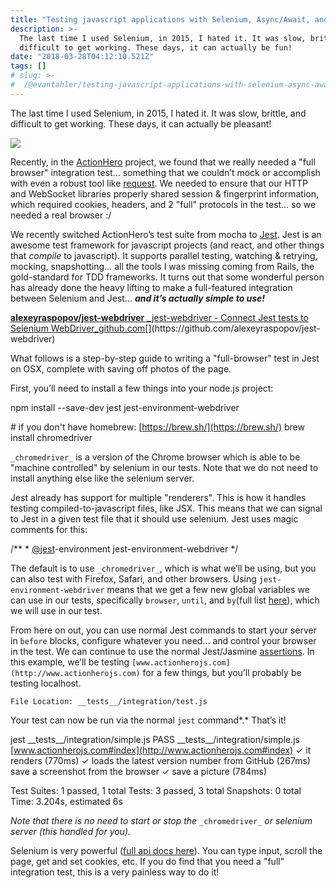 ```yaml
---
title: "Testing javascript applications with Selenium, Async/Await, and Jest"
description: >-
  The last time I used Selenium, in 2015, I hated it. It was slow, brittle, and
  difficult to get working. These days, it can actually be fun!
date: "2018-03-28T04:12:10.521Z"
tags: []
# slug: >-
#  /@evantahler/testing-javascript-applications-with-selenium-async-await-and-jest-7580ed074f2b
---
```


The last time I used Selenium, in 2015, I hated it. It was slow, brittle, and difficult to get working. These days, it can actually be pleasant!

![](/images/medium-export/1__r8lWHbH__mgWkl462lQsYuQ.jpeg)

Recently, in the [ActionHero](https://www.actionherojs.com) project, we found that we really needed a "full browser" integration test… something that we couldn’t mock or accomplish with even a robust tool like [request](https://github.com/request/request). We needed to ensure that our HTTP and WebSocket libraries properly shared session & fingerprint information, which required cookies, headers, and 2 "full" protocols in the test… so we needed a real browser :/

We recently switched ActionHero’s test suite from mocha to [Jest](https://facebook.github.io/jest/). Jest is an awesome test framework for javascript projects (and react, and other things that _compile_ to javascript). It supports parallel testing, watching & retrying, mocking, snapshotting… all the tools I was missing coming from Rails, the gold-standard for TDD frameworks. It turns out that some wonderful person has already done the heavy lifting to make a full-featured integration between Selenium and Jest… **_and it’s actually simple to use!_**

[**alexeyraspopov/jest-webdriver**
\_jest-webdriver - Connect Jest tests to Selenium WebDriver_github.com](https://github.com/alexeyraspopov/jest-webdriver "https://github.com/alexeyraspopov/jest-webdriver")[](https://github.com/alexeyraspopov/jest-webdriver)

What follows is a step-by-step guide to writing a "full-browser" test in Jest on OSX, complete with saving off photos of the page.

First, you’ll need to install a few things into your node.js project:

npm install --save-dev jest jest-environment-webdriver

\# if you don't have homebrew: [https://brew.sh/](https://brew.sh/)
brew install chromedriver

`_chromedriver_` is a version of the Chrome browser which is able to be "machine controlled" by selenium in our tests. Note that we do not need to install anything else like the selenium server.

Jest already has support for multiple "renderers". This is how it handles testing compiled-to-javascript files, like JSX. This means that we can signal to Jest in a given test file that it should use selenium. Jest uses magic comments for this:

/\*\* \* [@jest](http://twitter.com/jest "Twitter profile for @jest")\-environment jest-environment-webdriver
\*/

The default is to use `_chromedriver_`, which is what we’ll be using, but you can also test with Firefox, Safari, and other browsers. Using `jest-environment-webdriver` means that we get a few new global variables we can use in our tests, specifically `browser`, `until`, and `by`(full list [here](https://github.com/alexeyraspopov/jest-webdriver/tree/master/packages/jest-environment-webdriver)), which we will use in our test.

From here on out, you can use normal Jest commands to start your server in `before` blocks, configure whatever you need… and control your browser in the test. We can continue to use the normal Jest/Jasmine [assertions](https://facebook.github.io/jest/docs/en/expect.html). In this example, we’ll be testing `[www.actionherojs.com](http://www.actionherojs.com)` for a few things, but you’ll probably be testing localhost.

`File Location: __tests__/integration/test.js`

Your test can now be run via the normal `jest` command*.* That’s it!

jest \_\_tests\_\_/integration/simple.js
PASS \_\_tests\_\_/integration/simple.js
[www.actionherojs.com#index](http://www.actionherojs.com#index)
✓ it renders (770ms)
✓ loads the latest version number from GitHub (267ms)
save a screenshot from the browser
✓ save a picture (784ms)

Test Suites: 1 passed, 1 total
Tests: 3 passed, 3 total
Snapshots: 0 total
Time: 3.204s, estimated 6s

_Note that there is no need to start or stop the_ `_chromedriver_` _or selenium server (this handled for you)._

Selenium is very powerful ([full api docs here](http://seleniumhq.github.io/selenium/docs/api/javascript/)). You can type input, scroll the page, get and set cookies, etc. If you do find that you need a "full" integration test, this is a very painless way to do it!

